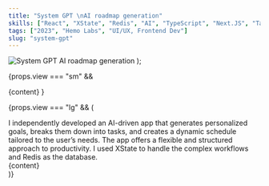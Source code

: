 ```yaml
---
title: "System GPT \nAI roadmap generation"
skills: ["React", "XState", "Redis", "AI", "TypeScript", "Next.JS", "Tailwind"]
tags: ["2023", "Hemo Labs", "UI/UX, Frontend Dev"]
slug: "system-gpt"
---
```



  <img
    src="/assets/web-4.svg"
    alt="System GPT AI roadmap generation"
    class="w-full rounded-xl"
  />
);

{props.view === "sm" &&

<Block slug={frontmatter.slug} tags={frontmatter.tags}>
  {content}
</Block>
}

{props.view === "lg" && (

<div class="relative md:rounded-3xl rounded-2xl overflow-y-auto overflow-x-hidden md:p-11 p-6 flex flex-col text-neutral-400">
  <Title>{frontmatter.title}</Title>
  <TextBlock>
    I independently developed an AI-driven app that generates personalized
    goals, breaks them down into tasks, and creates a dynamic schedule tailored
    to the user’s needs. The app offers a flexible and structured approach to
    productivity. I used XState to handle the complex workflows and Redis as the
    database.
  </TextBlock>
  <Skills skills={frontmatter.skills} />
  <div class="top-1/3 md:absolute md:w-1/2 scale-110 origin-center mt-[10%]  left-1/2">
    {content}
  </div>
</div>
)}
